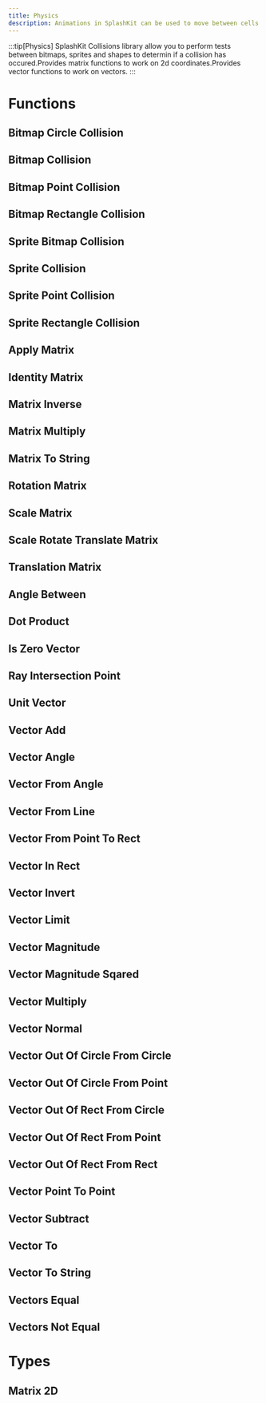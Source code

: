 ```yaml
---
title: Physics
description: Animations in SplashKit can be used to move between cells in bitmaps and sprites. Each animation generates a number sequence that can then be used when drawing bitmaps.
---
```

:::tip[Physics]
SplashKit Collisions library allow you to perform tests between bitmaps, sprites and shapes to determin if a collision has occured.Provides matrix functions to work on 2d coordinates.Provides vector functions to work on vectors.
:::



# Functions
## Bitmap Circle Collision
## Bitmap Collision
## Bitmap Point Collision
## Bitmap Rectangle Collision
## Sprite Bitmap Collision
## Sprite Collision
## Sprite Point Collision
## Sprite Rectangle Collision
## Apply Matrix
## Identity Matrix
## Matrix Inverse
## Matrix Multiply
## Matrix To String
## Rotation Matrix
## Scale Matrix
## Scale Rotate Translate Matrix
## Translation Matrix
## Angle Between
## Dot Product
## Is Zero Vector
## Ray Intersection Point
## Unit Vector
## Vector Add
## Vector Angle
## Vector From Angle
## Vector From Line
## Vector From Point To Rect
## Vector In Rect
## Vector Invert
## Vector Limit
## Vector Magnitude
## Vector Magnitude Sqared
## Vector Multiply
## Vector Normal
## Vector Out Of Circle From Circle
## Vector Out Of Circle From Point
## Vector Out Of Rect From Circle
## Vector Out Of Rect From Point
## Vector Out Of Rect From Rect
## Vector Point To Point
## Vector Subtract
## Vector To
## Vector To String
## Vectors Equal
## Vectors Not Equal

# Types
## Matrix 2D

